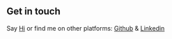 ## Get in touch

Say [Hi](caijiazi777@gmail.com) or find me on other platforms: [Github](https://github.com/JiaziCai) & [Linkedin](https://www.linkedin.com/in/caijiazi/)
